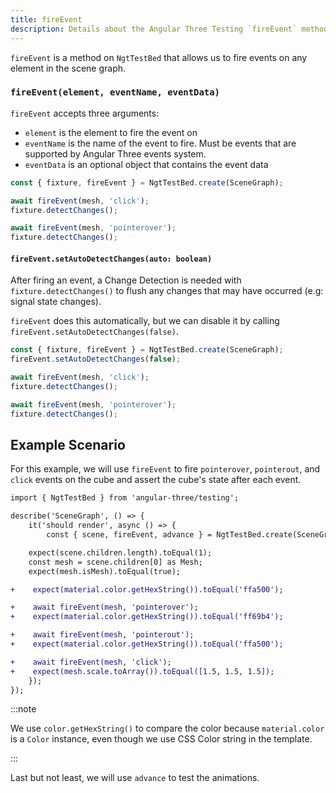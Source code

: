 ```yaml
---
title: fireEvent
description: Details about the Angular Three Testing `fireEvent` method
---
```


`fireEvent` is a method on `NgtTestBed` that allows us to fire events on any element in the scene graph.

### `fireEvent(element, eventName, eventData)`

`fireEvent` accepts three arguments:

- `element` is the element to fire the event on
- `eventName` is the name of the event to fire. Must be events that are supported by Angular Three events system.
- `eventData` is an optional object that contains the event data

```ts
const { fixture, fireEvent } = NgtTestBed.create(SceneGraph);

await fireEvent(mesh, 'click');
fixture.detectChanges();

await fireEvent(mesh, 'pointerover');
fixture.detectChanges();
```

#### `fireEvent.setAutoDetectChanges(auto: boolean)`

After firing an event, a Change Detection is needed with `fixture.detectChanges()` to flush any changes that may have occurred (e.g: signal state changes).

`fireEvent` does this automatically, but we can disable it by calling `fireEvent.setAutoDetectChanges(false)`.

```ts
const { fixture, fireEvent } = NgtTestBed.create(SceneGraph);
fireEvent.setAutoDetectChanges(false);

await fireEvent(mesh, 'click');
fixture.detectChanges();

await fireEvent(mesh, 'pointerover');
fixture.detectChanges();
```

## Example Scenario

For this example, we will use `fireEvent` to fire `pointerover`, `pointerout`, and `click` events on the cube
and assert the cube's state after each event.

```diff lang="ts"
import { NgtTestBed } from 'angular-three/testing';

describe('SceneGraph', () => {
	it('should render', async () => {
		const { scene, fireEvent, advance } = NgtTestBed.create(SceneGraph);

    expect(scene.children.length).toEqual(1);
    const mesh = scene.children[0] as Mesh;
    expect(mesh.isMesh).toEqual(true);

+    expect(material.color.getHexString()).toEqual('ffa500');

+    await fireEvent(mesh, 'pointerover');
+    expect(material.color.getHexString()).toEqual('ff69b4');

+    await fireEvent(mesh, 'pointerout');
+    expect(material.color.getHexString()).toEqual('ffa500');

+    await fireEvent(mesh, 'click');
+    expect(mesh.scale.toArray()).toEqual([1.5, 1.5, 1.5]);
	});
});
```

:::note

We use `color.getHexString()` to compare the color because `material.color` is a `Color` instance, even though we use CSS Color string in the template.

:::

Last but not least, we will use `advance` to test the animations.
